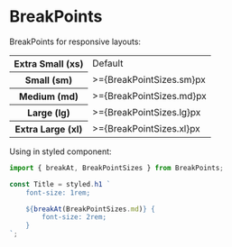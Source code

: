 
<Meta title="Styles/BreakPoints" />

# BreakPoints

BreakPoints for responsive layouts:

<table>
  <tr>
    <th>Extra Small (xs)</th>
    <td>Default</td>
  </tr>
  <tr>
    <th>Small (sm)</th>
    <td> >={BreakPointSizes.sm}px</td>
  </tr>
  <tr>
    <th>Medium (md)</th>
    <td> >={BreakPointSizes.md}px</td>
  </tr>
  <tr>
    <th>Large (lg)</th>
    <td> >={BreakPointSizes.lg}px</td>
  </tr>
  <tr>
    <th>Extra Large (xl)</th>
    <td> >={BreakPointSizes.xl}px</td>
  </tr>
</table>

Using in styled component:

```js
import { breakAt, BreakPointSizes } from BreakPoints;

const Title = styled.h1 `
    font-size: 1rem;

    ${breakAt(BreakPointSizes.md)} {
        font-size: 2rem;
    }
`;
```
